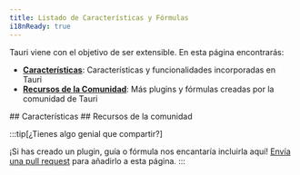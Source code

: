 ```yaml
---
title: Listado de Características y Fórmulas
i18nReady: true
---
```



Tauri viene con el objetivo de ser extensible. En esta página encontrarás:

- **[Características](#características)**: Características y funcionalidades incorporadas en Tauri
- **[Recursos de la Comunidad](#recursos-de-la-comunidad)**: Más plugins y fórmulas creadas por la comunidad de Tauri

<Search>
  ## Características
  <FeaturesList />
  ## Recursos de la comunidad
  <CommunityList />
</Search>

:::tip[¿Tienes algo genial que compartir?]

¡Si has creado un plugin, guía o fórmula nos encantaría incluirla aquí! [Envía una pull request](https://github.com/tauri-apps/tauri-docs/pulls) para añadirlo a esta página.
:::
